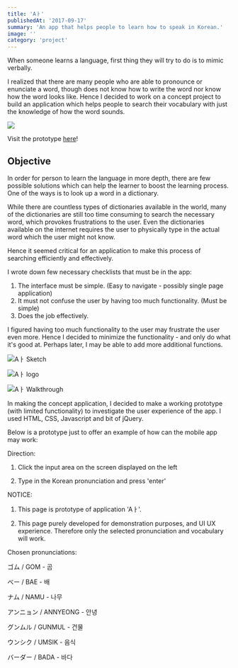 ```yaml
---
title: 'Aㅏ'
publishedAt: '2017-09-17'
summary: 'An app that helps people to learn how to speak in Korean.'
image: ''
category: 'project'
---
```


When someone learns a language, first thing they will try to do is to mimic verbally.

I realized that there are many people who are able to pronounce or enunciate a word, though does not know how to write the word nor know how the word looks like. Hence I decided to work on a concept project to build an application which helps people to search their vocabulary with just the knowledge of how the word sounds.

![](/static/images/aㅏ/aㅏ_portfolio0501.jpg)

Visit the prototype [here](https://codepen.io/withoutwax/pen/VMvXWJ)!

## Objective

In order for person to learn the language in more depth, there are few possible solutions which can help the learner to boost the learning process. One of the ways is to look up a word in a dictionary.

While there are countless types of dictionaries available in the world, many of the dictionaries are still too time consuming to search the necessary word, which provokes frustrations to the user. Even the dictionaries available on the internet requires the user to physically type in the actual word which the user might not know.

Hence it seemed critical for an application to make this process of searching efficiently and effectively.

I wrote down few necessary checklists that must be in the app:

1. The interface must be simple. (Easy to navigate - possibly single page application)
2. It must not confuse the user by having too much functionality. (Must be simple)
3. Does the job effectively.

I figured having too much functionality to the user may frustrate the user even more. Hence I decided to minimize the functionality - and only do what it's good at. Perhaps later, I may be able to add more additional functions.

![Aㅏ Sketch](/static/images/aㅏ/aㅏ-sketch01_03.jpg 'Aㅏ Sketch')

![Aㅏ logo](/static/images/aㅏ/aㅏ_portfolio01.jpg 'Aㅏ logo')

![Aㅏ Walkthrough](/static/images/aㅏ/aㅏ_portfolio07.jpg 'Aㅏ Walkthrough')

In making the concept application, I decided to make a working prototype (with limited functionality) to investigate the user experience of the app. I used HTML, CSS, Javascript and bit of jQuery.

Below is a prototype just to offer an example of how can the mobile app may work:

Direction:

1. Click the input area on the screen displayed on the left

2. Type in the Korean pronunciation and press 'enter'

NOTICE:

1. This page is prototype of application 'Aㅏ'.

2. This page purely developed for demonstration purposes, and UI UX experience. Therefore only the selected pronunciation and vocabulary will work.

Chosen pronunciations:

ゴム / GOM - 곰

べー / BAE - 배

ナム / NAMU - 나무

アンニョン / ANNYEONG - 안녕

グンムル / GUNMUL - 건물

ウンシク / UMSIK - 음식

バーダー / BADA - 바다
